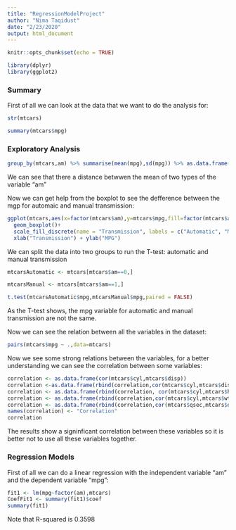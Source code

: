 ```yaml
---
title: "RegressionModelProject"
author: "Nima Taqidust"
date: "2/23/2020"
output: html_document
---
```


```r
knitr::opts_chunk$set(echo = TRUE)
```

```r
library(dplyr)
library(ggplot2)
```

### Summary

First of all we can look at the data that we want to do the analysis for:
```r
str(mtcars)
```

```r
summary(mtcars$mpg)
```

### Exploratory Analysis

```r
group_by(mtcars,am) %>% summarise(mean(mpg),sd(mpg)) %>% as.data.frame()
```
We can see that there a distance betwwen the mean of two types of the variable "am"

Now we can get help from the boxplot to see the defference between the mgp for automaic and manual transmission:

```r
ggplot(mtcars,aes(x=factor(mtcars$am),y=mtcars$mpg,fill=factor(mtcars$am))) +
  geom_boxplot()+ 
  scale_fill_discrete(name = "Transmission", labels = c("Automatic", "Manual"))+
  xlab("Transmission") + ylab("MPG")
```


We can split the data into two groups to run the T-test: automatic and manual transmission

```r
mtcarsAutomatic <- mtcars[mtcars$am==0,]

mtcarsManual <- mtcars[mtcars$am==1,]

t.test(mtcarsAutomatic$mpg,mtcarsManual$mpg,paired = FALSE)
```

As the T-test shows, the mpg variable for automatic and manual transmission are not the same.

Now we can see the relation between all the variables in the dataset:

```r
pairs(mtcars$mpg ~ .,data=mtcars)
```


Now we see some strong relations between the variables, for a better understanding we can see the correlation between some variables:

```r
correlation <- as.data.frame(cor(mtcars$cyl,mtcars$disp))
correlation <-as.data.frame(rbind(correlation,cor(mtcars$cyl,mtcars$disp)))
correlation <- as.data.frame(rbind(correlation, cor(mtcars$cyl,mtcars$hp)))
correlation <- as.data.frame(rbind(correlation,cor(mtcars$cyl,mtcars$wt)))
correlation <- as.data.frame(rbind(correlation,cor(mtcars$qsec,mtcars$drat)))
names(correlation) <- "Correlation"
correlation
```

The results show a signinficant correlation between these variables so it is better not to use all these variables together.

### Regression Models

First of all we can do a linear regression with the independent variable "am" and the dependent variable "mpg":

```r
fit1 <- lm(mpg~factor(am),mtcars)
CoefFit1 <- summary(fit1)$coef
summary(fit1)
```
Note that R-squared is 0.3598

